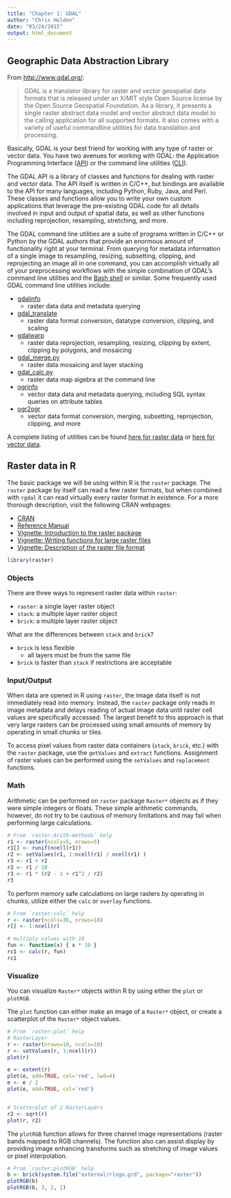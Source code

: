 ```yaml
---
title: "Chapter 1: GDAL"
author: "Chris Holden"
date: "03/24/2015"
output: html_document
---
```


## Geographic Data Abstraction Library

From <http://www.gdal.org/>:

> GDAL is a translator library for raster and vector geospatial data formats that is released under an X/MIT style Open Source license by the Open Source Geospatial Foundation. As a library, it presents a single raster abstract data model and vector abstract data model to the calling application for all supported formats. It also comes with a variety of useful commandline utilities for data translation and processing.

Basically, GDAL is your best friend for working with any type of raster or vector data. You have two avenues for working with GDAL: the Application Programming Interface ([API](http://en.wikipedia.org/wiki/Application_programming_interface)) or the command line utilities ([CLI](http://en.wikipedia.org/wiki/Command-line_interface)).

The GDAL API is a library of classes and functions for dealing with raster and vector data. The API itself is written in C/C++, but bindings are available to the API for many languages, including Python, Ruby, Java, and Perl. These classes and functions allow you to write your own custom applications that leverage the pre-existing GDAL code for all details involved in input and output of spatial data, as well as other functions including reprojection, resampling, stretching, and more.

The GDAL command line utilities are a suite of programs written in C/C++ or Python by the GDAL authors that provide an enormous amount of functionality right at your terminal. From querying for metadata information of a single image to resampling, resizing, subsetting, clipping, and reprojecting an image all in one command, you can accomplish virtually all of your preprocessing workflows with the simple combination of GDAL's command line utilities and the [Bash shell](https://www.gnu.org/software/bash/) or similar. Some frequently used GDAL command line utilities include:

- [gdalinfo](http://www.gdal.org/gdalinfo.html)
    + raster data data and metadata querying
- [gdal_translate](http://www.gdal.org/gdal_translate.html)
    + raster data format conversion, datatype conversion, clipping, and scaling
- [gdalwarp](http://www.gdal.org/gdalwarp.html)
    + raster data reprojection, resampling, resizing, clipping by extent, clipping by polygons, and mosaicing
- [gdal_merge.py](http://www.gdal.org/gdal_merge.html)
    + raster data mosaicing and layer stacking
- [gdal_calc.py](http://www.gdal.org/gdal_calc.html)
    + raster data map algebra at the command line
- [ogrinfo](http://www.gdal.org/ogrinfo.html)
    + vector data data and metadata querying, including SQL syntax queries on attribute tables
- [ogr2ogr](http://www.gdal.org/ogr2ogr.html)
    + vector data format conversion, merging, subsetting, reprojection, clipping, and more
    
A complete listing of utilities can be found [here for raster data](http://www.gdal.org/gdal_utilities.html)  or [here for vector data](http://www.gdal.org/ogr_utilities.html).

## Raster data in R

The basic package we will be using within R is the `raster` package. The `raster` package by itself can read a few raster formats, but when combined with `rgdal` it can read virtually every raster format in existence. For a more thorough description, visit the following CRAN webpages:

- [CRAN](http://cran.r-project.org/web/packages/raster/index.html)
- [Reference Manual](http://cran.r-project.org/web/packages/raster/raster.pdf)
- [Vignette: Introduction to the raster package](http://cran.r-project.org/web/packages/raster/vignettes/Raster.pdf)
- [Vignette: Writing functions for large raster files](http://cran.r-project.org/web/packages/raster/vignettes/functions.pdf)
- [Vignette: Description of the raster file format](http://cran.r-project.org/web/packages/raster/vignettes/rasterfile.pdf)

``` r
library(raster)
```

### Objects

There are three ways to represent raster data within `raster`:

- `raster`: a single layer raster object
- `stack`: a multiple layer raster object
- `brick`: a multiple layer raster object
    
What are the differences between `stack` and `brick`?
    
- `brick` is less flexible
    + all layers must be from the same file
- `brick` is faster than `stack` if restrictions are acceptable
    
### Input/Output

When data are opened in R using `raster`, the image data itself is not immediately read into memory. Instead, the `raster` package only reads in image metadata and delays reading of actual image data until raster cell values are specifically accessed. The largest benefit to this approach is that very large rasters can be processed using small amounts of memory by operating in small chunks or tiles.

To access pixel values from raster data containers (`stack`, `brick`, etc.) with the `raster` package, use the `getValues` and `extract` functions. Assignment of raster values can be performed using the `setValues` and `replacement` functions. 

### Math

Arithmetic can be performed on `raster` package `Raster*` objects as if they were simple integers or floats. These simple arithmetic commands, however, do not try to be cautious of memory limitations and may fail when performing large calculations. 

``` r
# From `raster:Arith-methods` help
r1 <- raster(ncols=5, nrows=5)
r1[] <- runif(ncell(r1))
r2 <- setValues(r1, 1:ncell(r1) / ncell(r1) )
r3 <- r1 + r2
r2 <- r1 / 10
r3 <- r1 * (r2 - 1 + r1^2 / r2)
r3
```

To perform memory safe calculations on large rasters by operating in chunks, utilize either the `calc` or `overlay` functions.

``` r
# From `raster:calc` help
r <- raster(ncols=36, nrows=18)
r[] <- 1:ncell(r)

# multiply values with 10
fun <- function(x) { x * 10 }
rc1 <- calc(r, fun)
rc1
```

### Visualize

You can visualize `Raster*` objects within R by using either the `plot` or `plotRGB`.

The `plot` function can either make an image of a `Raster*` object, or create a scatterplot of the `Raster*` object values.

``` r
# From `raster:plot` help
# RasterLayer
r <- raster(nrows=10, ncols=10)
r <- setValues(r, 1:ncell(r))
plot(r)

e <- extent(r)
plot(e, add=TRUE, col='red', lwd=4)
e <- e / 2
plot(e, add=TRUE, col='red')


# Scatterplot of 2 RasterLayers
r2 <- sqrt(r)
plot(r, r2)
```

The `plotRGB` function allows for three channel image representations (raster bands mapped to RGB channels). The function also can assist display by providing image enhancing transforms such as stretching of image values or pixel interpolation.

``` r
# From `raster:plotRGB` help
b <- brick(system.file("external/rlogo.grd", package="raster"))
plotRGB(b)
plotRGB(b, 3, 2, 1)
```